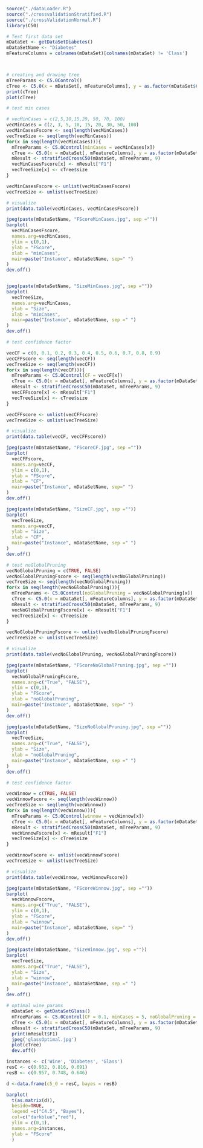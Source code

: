 


```{r}

source("./dataLoader.R")
source("./crossvalidationStratified.R")
source("./crossValidationNormal.R")
library(C50)

# Test first data set
mDataSet <- getDataSetDiabetes()
mDataSetName <- "Diabetes"
mFeatureColumns = colnames(mDataSet)[colnames(mDataSet) != 'Class']




```

```{r}
# creating and drawing tree
mTreeParams <- C5.0Control()
cTree <- C5.0(x = mDataSet[, mFeatureColumns], y = as.factor(mDataSet$Class), control=mTreeParams)
print(cTree)
plot(cTree)
```


```{r}
# test min cases 

# vecMinCases = c(2,5,10,15,20, 50, 70, 100)
vecMinCases = c(2, 3, 5, 10, 15, 20, 30, 50, 100)
vecMinCasesFscore <- seq(length(vecMinCases))
vecTreeSize <- seq(length(vecMinCases))
for(x in seq(length(vecMinCases))){
  mTreeParams <- C5.0Control(minCases = vecMinCases[x])
  cTree <- C5.0(x = mDataSet[, mFeatureColumns], y = as.factor(mDataSet$Class), control=mTreeParams)
  mResult <- stratifiedCrossC50(mDataSet, mTreeParams, 9)
  vecMinCasesFscore[x] <- mResult["F1"] 
  vecTreeSize[x] <- cTree$size
}

vecMinCasesFscore <- unlist(vecMinCasesFscore)
vecTreeSize <- unlist(vecTreeSize)

# visualize
print(data.table(vecMinCases, vecMinCasesFscore))

jpeg(paste(mDataSetName, "FScoreMinCases.jpg", sep =""))
barplot(
  vecMinCasesFscore, 
  names.arg=vecMinCases, 
  ylim = c(0,1),
  ylab = "FScore",
  xlab = "minCases",
  main=paste("Instance", mDataSetName, sep=" ") 
)
dev.off()


jpeg(paste(mDataSetName, "SizeMinCases.jpg", sep =""))
barplot(
  vecTreeSize, 
  names.arg=vecMinCases, 
  ylab = "Size",
  xlab = "minCases",
  main=paste("Instance", mDataSetName, sep =" ") 
)
dev.off()
```


```{r}
# test confidence factor 

vecCF = c(0, 0.1, 0.2, 0.3, 0.4, 0.5, 0.6, 0.7, 0.8, 0.9) 
vecCFFscore <- seq(length(vecCF))
vecTreeSize <- seq(length(vecCF))
for(x in seq(length(vecCF))){
  mTreeParams <- C5.0Control(CF = vecCF[x])
  cTree <- C5.0(x = mDataSet[, mFeatureColumns], y = as.factor(mDataSet$Class), control=mTreeParams)
  mResult <- stratifiedCrossC50(mDataSet, mTreeParams, 9)
  vecCFFscore[x] <- mResult["F1"] 
  vecTreeSize[x] <- cTree$size
}

vecCFFscore <- unlist(vecCFFscore)
vecTreeSize <- unlist(vecTreeSize)

# visualize
print(data.table(vecCF, vecCFFscore))

jpeg(paste(mDataSetName, "FScoreCF.jpg", sep =""))
barplot(
  vecCFFscore, 
  names.arg=vecCF, 
  ylim = c(0,1),
  ylab = "FScore",
  xlab = "CF",
  main=paste("Instance", mDataSetName, sep=" ") 
)
dev.off()

jpeg(paste(mDataSetName, "SizeCF.jpg", sep =""))
barplot(
  vecTreeSize, 
  names.arg=vecCF, 
  ylab = "Size",
  xlab = "CF",
  main=paste("Instance", mDataSetName, sep =" ") 
)
dev.off()
```








```{r}
# test noGlobalPruning
vecNoGlobalPruning = c(TRUE, FALSE) 
vecNoGlobalPruningFscore <- seq(length(vecNoGlobalPruning))
vecTreeSize <- seq(length(vecNoGlobalPruning))
for(x in seq(length(vecNoGlobalPruning))){
  mTreeParams <- C5.0Control(noGlobalPruning = vecNoGlobalPruning[x])
  cTree <- C5.0(x = mDataSet[, mFeatureColumns], y = as.factor(mDataSet$Class), control=mTreeParams)
  mResult <- stratifiedCrossC50(mDataSet, mTreeParams, 9)
  vecNoGlobalPruningFscore[x] <- mResult["F1"] 
  vecTreeSize[x] <- cTree$size
}

vecNoGlobalPruningFscore <- unlist(vecNoGlobalPruningFscore)
vecTreeSize <- unlist(vecTreeSize)

# visualize
print(data.table(vecNoGlobalPruning, vecNoGlobalPruningFscore))

jpeg(paste(mDataSetName, "FScoreNoGlobalPruning.jpg", sep =""))
barplot(
  vecNoGlobalPruningFscore, 
  names.arg=c("True", "FALSE"), 
  ylim = c(0,1),
  ylab = "FScore",
  xlab = "noGlobalPruning",
  main=paste("Instance", mDataSetName, sep=" ") 
)
dev.off()

jpeg(paste(mDataSetName, "SizeNoGlobalPruning.jpg", sep =""))
barplot(
  vecTreeSize, 
  names.arg=c("True", "FALSE"), 
  ylab = "Size",
  xlab = "noGlobalPruning",
  main=paste("Instance", mDataSetName, sep =" ") 
)
dev.off()
```


```{r}
# test confidence factor 

vecWinnow = c(TRUE, FALSE) 
vecWinnowFscore <- seq(length(vecWinnow))
vecTreeSize <- seq(length(vecWinnow))
for(x in seq(length(vecWinnow))){
  mTreeParams <- C5.0Control(winnow = vecWinnow[x])
  cTree <- C5.0(x = mDataSet[, mFeatureColumns], y = as.factor(mDataSet$Class), control=mTreeParams)
  mResult <- stratifiedCrossC50(mDataSet, mTreeParams, 9)
  vecWinnowFscore[x] <- mResult["F1"] 
  vecTreeSize[x] <- cTree$size
}

vecWinnowFscore <- unlist(vecWinnowFscore)
vecTreeSize <- unlist(vecTreeSize)

# visualize
print(data.table(vecWinnow, vecWinnowFscore))

jpeg(paste(mDataSetName, "FScoreWinnow.jpg", sep =""))
barplot(
  vecWinnowFscore, 
  names.arg=c("True", "FALSE"), 
  ylim = c(0,1),
  ylab = "FScore",
  xlab = "winnow",
  main=paste("Instance", mDataSetName, sep=" ") 
)
dev.off()

jpeg(paste(mDataSetName, "SizeWinnow.jpg", sep =""))
barplot(
  vecTreeSize, 
  names.arg=c("True", "FALSE"), 
  ylab = "Size",
  xlab = "winnow",
  main=paste("Instance", mDataSetName, sep =" ") 
)
dev.off()
```

```{r}
# optimal wine params
  mDataSet <- getDataSetGlass()
  mTreeParams <- C5.0Control(CF = 0.1, minCases = 5, noGlobalPruning = FALSE, winnow = TRUE)
  cTree <- C5.0(x = mDataSet[, mFeatureColumns], y = as.factor(mDataSet$Class), control=mTreeParams)
  mResult <- stratifiedCrossC50(mDataSet, mTreeParams, 9)
  print(mResult$F1)
  jpeg('glassOptimal.jpg')
  plot(cTree)
  dev.off()

```

```{r}
instances <- c('Wine', 'Diabetes', 'Glass')
resC <- c(0.932, 0.816, 0.691)
resB <- c(0.957, 0.748, 0.646)

d <-data.frame(c5_0 = resC, bayes = resB)

barplot(
  t(as.matrix(d)), 
  beside=TRUE, 
  legend =c("C4.5", "Bayes"), 
  col=c("darkblue","red"), 
  ylim = c(0,1),
  names.arg=instances, 
  ylab = "FScore"
  )
```

